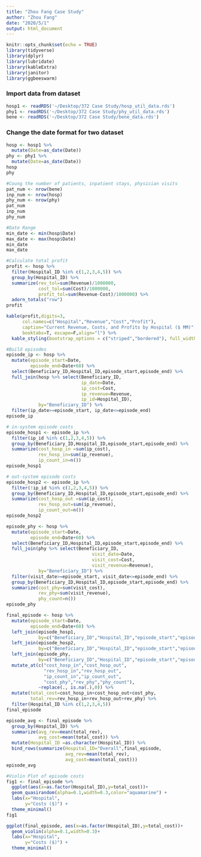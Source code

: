 ```yaml
---
title: "Zhou Fang Case Study"
author: "Zhou Fang"
date: "2020/5/1"
output: html_document
---
```


```r
knitr::opts_chunk$set(echo = TRUE)
library(tidyverse)
library(dplyr)
library(lubridate)
library(kableExtra)
library(janitor)
library(ggbeeswarm)
```

### Import data from dataset
```r
hosp1 <- readRDS('~/Desktop/372 Case Study/hosp_util_data.rds')
phy1 <- readRDS('~/Desktop/372 Case Study/phy_util_data.rds')
bene <- readRDS('~/Desktop/372 Case Study/bene_data.rds')
```

### Change the date format for two dataset
```r
hosp <- hosp1 %>% 
  mutate(Date=as_date(Date))
phy <- phy1 %>%
  mutate(Date=as_date(Date))
hosp
phy
```

```r
#Coung the number of patients, inpatient stays, physician visits
pat_num <- nrow(bene)
inp_num <- nrow(hosp)
phy_num <- nrow(phy)
pat_num
inp_num
phy_num
```

```r
#Date Range
min_date <- min(hosp$Date)
max_date <- max(hosp$Date)
min_date
max_date
```

```r
#Calculate total profit
profit <- hosp %>%
  filter(Hospital_ID %in% c(1,2,3,4,5)) %>%
  group_by(Hospital_ID) %>%
  summarize(rev_tol=sum(Revenue)/1000000,
            cost_tol=sum(Cost)/1000000,
            profit_tol=sum(Revenue-Cost)/1000000) %>%
  adorn_totals("row")
profit
```

```r
kable(profit,digits=3,
      col.names=c("Hospital","Revenue","Cost","Profit"),
      caption="Current Revenue, Costs, and Profits by Hospital ($ MM)",
      booktabs=T, escape=F,align="l") %>%
  kable_styling(bootstrap_options = c("striped","bordered"), full_width = F)
```

```r
#Build episodes
episode_ip <- hosp %>%
  mutate(episode_start=Date,
         episode_end=Date+60) %>%
  select(Beneficiary_ID,Hospital_ID,episode_start,episode_end) %>%
  full_join(hosp %>% select(Beneficiary_ID,
                            ip_date=Date,
                            ip_cost=Cost,
                            ip_revenue=Revenue,
                            ip_id=Hospital_ID),
            by="Beneficiary_ID") %>%
  filter(ip_date>=episode_start, ip_date<=episode_end)
episode_ip
```

```r
# in-system episode costs
episode_hosp1 <- episode_ip %>%
  filter(ip_id %in% c(1,2,3,4,5)) %>%
  group_by(Beneficiary_ID,Hospital_ID,episode_start,episode_end) %>%
  summarize(cost_hosp_in =sum(ip_cost),
            rev_hosp_in=sum(ip_revenue),
            ip_count_in=n())
episode_hosp1
```

```r
# out-system episode costs
episode_hosp2 <- episode_ip %>%
  filter(!ip_id %in% c(1,2,3,4,5)) %>%
  group_by(Beneficiary_ID,Hospital_ID,episode_start,episode_end) %>%
  summarize(cost_hosp_out =sum(ip_cost),
            rev_hosp_out=sum(ip_revenue),
            ip_count_out=n())
episode_hosp2
```

```r
episode_phy <- hosp %>%
  mutate(episode_start=Date,
         episode_end=Date+60) %>%
  select(Beneficiary_ID,Hospital_ID,episode_start,episode_end) %>%
  full_join(phy %>% select(Beneficiary_ID,
                                visit_date=Date,
                                visit_cost=Cost,
                                visit_revenue=Revenue),
            by="Beneficiary_ID") %>%
  filter(visit_date>=episode_start, visit_date<=episode_end) %>%
  group_by(Beneficiary_ID,Hospital_ID,episode_start,episode_end) %>%
  summarize(cost_phy=sum(visit_cost),
            rev_phy=sum(visit_revenue),
            phy_count=n())
episode_phy
```

```r
final_episode <- hosp %>%
  mutate(episode_start=Date,
         episode_end=Date+60) %>%
  left_join(episode_hosp1,
            by=c("Beneficiary_ID","Hospital_ID","episode_start","episode_end")) %>%
  left_join(episode_hosp2,
            by=c("Beneficiary_ID","Hospital_ID","episode_start","episode_end")) %>%
  left_join(episode_phy,
            by=c("Beneficiary_ID","Hospital_ID","episode_start","episode_end")) %>%
  mutate_at(c("cost_hosp_in","cost_hosp_out",
              "rev_hosp_in","rev_hosp_out",
              "ip_count_in","ip_count_out",
              "cost_phy","rev_phy","phy_count"),
            ~replace(., is.na(.),0)) %>%
  mutate(total_cost=cost_hosp_in+cost_hosp_out+cost_phy,
         total_rev=rev_hosp_in+rev_hosp_out+rev_phy) %>%
  filter(Hospital_ID %in% c(1,2,3,4,5))
final_episode
```

```r
episode_avg <- final_episode %>%
  group_by(Hospital_ID) %>%
  summarize(avg_rev=mean(total_rev),
            avg_cost=mean(total_cost)) %>%
  mutate(Hospital_ID =as.character(Hospital_ID)) %>%
  bind_rows(summarize(Hospital_ID="Overall",final_episode,
                      avg_rev=mean(total_rev),
                      avg_cost=mean(total_cost)))
episode_avg
```

```r
#Violin Plot of episode costs
fig1 <- final_episode %>%
  ggplot(aes(x=as.factor(Hospital_ID),y=total_cost))+
  geom_quasirandom(alpha=0.1,width=0.3,color="aquamarine") +
  labs(x="Hospital",
       y="Costs ($)") +
  theme_minimal()
fig1
```

```r
ggplot(final_episode, aes(x=as.factor(Hospital_ID),y=total_cost))+
  geom_violin(alpha=0.1,width=0.3)+
  labs(x="Hospital",
       y="Costs ($)") +
  theme_minimal() 
```


